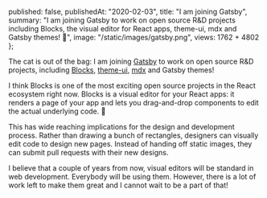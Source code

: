 
  published: false,
  publishedAt: "2020-02-03",
  title: "I am joining Gatsby",
  summary:
    "I am joining Gatsby to work on open source R&D projects including Blocks, the visual editor for React apps, theme-ui, mdx and Gatsby themes! 🎉",
  image: "/static/images/gatsby.png",
  views: 1762 + 4802
};


The cat is out of the bag: I am joining [Gatsby](https://gatsbyjs.com) to work on open source R&D projects, including [Blocks](https://blocks-ui.com), [theme-ui](https://theme-ui.com), [mdx](https://mdxjs.com) and Gatsby themes!

I think Blocks is one of the most exciting open source projects in the React ecosystem right now. Blocks is a visual editor for your React apps: it renders a page of your app and lets you drag-and-drop components to edit the actual underlying code. 🤯

<TwitterTweetEmbed
  tweetId="1199384410199449600"
/>

This has wide reaching implications for the design and development process. Rather than drawing a bunch of rectangles, designers can visually edit code to design new pages. Instead of handing off static images, they can submit pull requests with their new designs.

I believe that a couple of years from now, visual editors will be standard in web development. Everybody will be using them. However, there is a lot of work left to make them great and I cannot wait to be a part of that!

